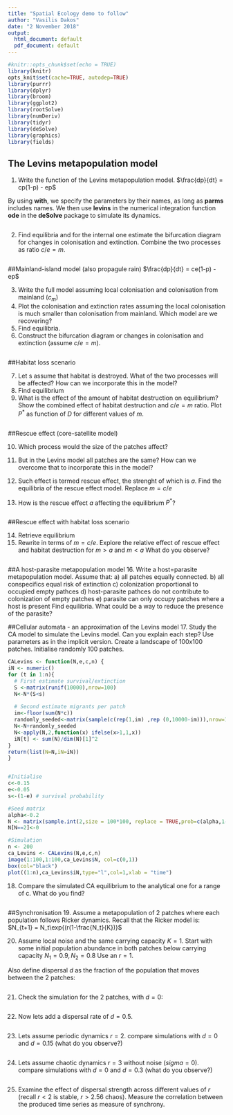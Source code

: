 ```yaml
---
title: "Spatial Ecology demo to follow"
author: "Vasilis Dakos"
date: "2 November 2018"
output:
  html_document: default
  pdf_document: default
---
```


```r
#knitr::opts_chunk$set(echo = TRUE)
library(knitr)
opts_knit$set(cache=TRUE, autodep=TRUE)
library(purrr)
library(dplyr)
library(broom)
library(ggplot2)
library(rootSolve)
library(numDeriv)
library(tidyr)
library(deSolve)
library(graphics)
library(fields)
```


## The Levins metapopulation model
1. Write the function of the Levins metapopulation model.
$\frac{dp}{dt} = cp(1-p) - ep$

By using **with**, we specify the parameters by their names, as long as **parms** includes names. We then use **levins** in the numerical integration function **ode** in the **deSolve** package to simulate its dynamics.

```r

```

2. Find equilibria and for the internal one estimate the bifurcation diagram for changes in colonisation and extinction. Combine the two processes as ratio $c/e = m$.
```r

```

##Mainland-island model (also propagule rain)
$\frac{dp}{dt} = ce(1-p) - ep$

3. Write the full model assuming local colonisation and colonisation from mainland ($c_m$)
4. Plot the colonisation and extinction rates assuming the local colonisation is much smaller than colonisation from mainland. Which model are we recovering? 
5. Find equilibria.
6. Construct the bifurcation diagram or changes in colonisation and extinction (assume  $c/e = m$).
```r

```

##Habitat loss scenario
<!-- $\frac{dp}{dt} = ce(1-D-p) - ep$ --> 

7. Let s assume that habitat is destroyed. What of the two processes will be affected?
How can we incorporate this in the model?
8. Find equilibrium
9. What is the effect of the amount of habitat destruction on equilibrium?
Show the combined effect of habitat destruction and $c/e = m$ ratio.
Plot $P^*$ as function of $D$ for different values of $m$.
```r

```


##Rescue effect (core-satellite model)
<!-- $\frac{dp}{dt} = cp(1-p) - ep(1-ap)$ -->

10. Which process would the size of the patches affect? 
11. But in the Levins model all patches are the same? How can we overcome that to incorporate this in the model?
12. Such effect is termed rescue effect, the strenght of which is $a$. Find the equilibria of the rescue effect model. Replace $m=c/e$

13. How is the rescue effect $a$ affecting the equilibrium $P^*$?
```r

```

##Rescue effect with habitat loss scenario
<!-- $\frac{dp}{dt} = ce(1-D-p) - ep(1-ap)$ -->

14. Retrieve equilibrium 
15. Rewrite in terms of $m=c/e$.
Explore the relative effect of rescue effect and habitat destruction for $m>a$ and $m<a$
What do you observe?
```r

```


##A host-parasite metapopulation model
16. Write a host=parasite metapopulation model.
Assume that: a) all patches equally connected.
b) all conspecifics equal risk of extinction
c) colonization proportional to occupied empty pathces
d) host-parasite pathces do not contribute to colonization of empty patches
e) parasite can only occupy patches where a host is present
Find equilibria.
What could be a way to reduce the presence of the parasite?

##Cellular automata - an approximation of the Levins model
17. Study the CA model to simulate the Levins model.
Can you explain each step?
Use parameters as in the implicit version.
Create a landscape of 100x100 patches.
Initialise randomly 100 patches.

```r
CALevins <- function(N,e,c,n) {
iN <- numeric()
for (t in 1:n){
  # First estimate survival/extinction
  S <-matrix(runif(10000),nrow=100) 
  N<-N*(S<s)
  
  # Second estimate migrants per patch
  im<-floor(sum(N*c))
  randomly_seeded<-matrix(sample(c(rep(1,im) ,rep (0,10000-im))),nrow=100) 
  N<-N+randomly_seeded
  N<-apply(N,2,function(x) ifelse(x>1,1,x))
  iN[t] <- sum(N)/dim(N)[1]^2
}  
return(list(N=N,iN=iN))
}


#Initialise
c<-0.15 
e<-0.05
s<-(1-e) # survival probability 

#Seed matrix
alpha<-0.2
N <- matrix(sample.int(2,size = 100*100, replace = TRUE,prob=c(alpha,1-alpha)),100,100) 
N[N==2]<-0

#Simulation
n <- 200
ca_Levins <- CALevins(N,e,c,n)
image(1:100,1:100,ca_Levins$N, col=c(0,1)) 
box(col="black")
plot((1:n),ca_Levins$iN,type="l",col=1,xlab = "time")

```

18. Compare the simulated CA equilibrium to the analytical one for a range of c.
What do you find?
```r

```

##Synchronisation
19. Assume a metapopulation of 2 patches where each population follows Ricker dynamics.
Recall that the Ricker model is:
$N_{t+1} = N_t\exp{(r(1-\frac{N_t}{K})}$

20. Assume local noise and the same carrying capacity $K=1$.
Start with some initial population abundance in both patches below carrying capacity $N_1=0.9, N_2=0.8$  Use an $r=1$.

Also define dispersal $d$ as the fraction of the population that moves between the 2 patches:
```r

```

21. Check the simulation for the 2 patches, with $d=0$:
```r

```

22. Now lets add a dispersal rate of $d = 0.5$.
```r

```

23. Lets assume periodic dynamics $r=2$.
compare simulations with $d = 0$ and $d = 0.15$ (what do you observe?)
```r

```

24. Lets assume chaotic dynamics $r=3$ without noise ($sigma = 0$).
compare simulations with $d = 0$ and $d = 0.3$ (what do you observe?)
```r

```
25. Examine the effect of dispersal strength across different values of $r$ (recall $r<2$ is stable, $r>2.56$ chaos).
Measure the correlation between the produced time series as measure of synchrony.
```r

```
